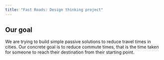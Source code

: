```yaml
---
title: "Fast Roads: Design thinking project"
---
```


## Our goal

We are trying to build simple passive solutions to reduce travel times in cities. Our concrete goal is to reduce commute times, that is the time taken for someone to reach their destination from their starting point.
